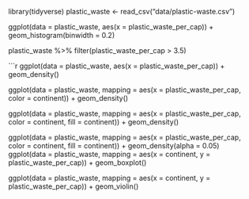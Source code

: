 library(tidyverse)
plastic_waste <- read_csv("data/plastic-waste.csv")

ggplot(data = plastic_waste, aes(x = plastic_waste_per_cap)) +
  geom_histogram(binwidth = 0.2)

plastic_waste %>%
  filter(plastic_waste_per_cap > 3.5)

```r
ggplot(data = plastic_waste, aes(x = plastic_waste_per_cap)) +
  geom_density()

ggplot(data = plastic_waste, 
       mapping = aes(x = plastic_waste_per_cap, 
                     color = continent)) +
  geom_density()

ggplot(data = plastic_waste, 
       mapping = aes(x = plastic_waste_per_cap, 
                     color = continent, 
                     fill = continent)) +
  geom_density()

ggplot(data = plastic_waste, 
       mapping = aes(x = plastic_waste_per_cap, 
                     color = continent, 
                     fill = continent)) +
  geom_density(alpha = 0.05)
ggplot(data = plastic_waste, 
       mapping = aes(x = continent, 
                     y = plastic_waste_per_cap)) +
  geom_boxplot()

ggplot(data = plastic_waste, 
       mapping = aes(x = continent, 
                     y = plastic_waste_per_cap)) +
  geom_violin()



